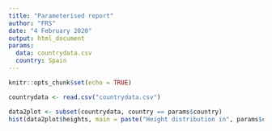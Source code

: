 ```yaml
---
title: "Parameterised report"
author: "FRS"
date: "4 February 2020"
output: html_document
params:
  data: countrydata.csv
  country: Spain
---
```


```r
knitr::opts_chunk$set(echo = TRUE)
```

```r
countrydata <- read.csv("countrydata.csv")
```

```r
data2plot <- subset(countrydata, country == params$country)
hist(data2plot$heights, main = paste("Height distribution in", params$country))
```

